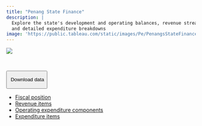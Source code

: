 ```yaml
---
title: "Penang State Finance"
description: |
  Explore the state's development and operating balances, revenue streams, 
  and detailed expenditure breakdowns
image: 'https://public.tableau.com/static/images/Pe/PenangsStateFinance/Overallfinancialposition/1.png'
---
```


```{=html}
<div class='tableauPlaceholder' id='viz1703205580767' style='position: relative'><noscript><a href='https:&#47;&#47;penanginstitute.org&#47;'><img alt=' ' src='https:&#47;&#47;public.tableau.com&#47;static&#47;images&#47;Pe&#47;PenangsStateFinance&#47;Overallfinancialposition&#47;1_rss.png' style='border: none' /></a></noscript><object class='tableauViz'  style='display:none;'><param name='host_url' value='https%3A%2F%2Fpublic.tableau.com%2F' /> <param name='embed_code_version' value='3' /> <param name='site_root' value='' /><param name='name' value='PenangsStateFinance&#47;Overallfinancialposition' /><param name='tabs' value='yes' /><param name='toolbar' value='yes' /><param name='static_image' value='https:&#47;&#47;public.tableau.com&#47;static&#47;images&#47;Pe&#47;PenangsStateFinance&#47;Overallfinancialposition&#47;1.png' /> <param name='animate_transition' value='yes' /><param name='display_static_image' value='yes' /><param name='display_spinner' value='yes' /><param name='display_overlay' value='yes' /><param name='display_count' value='yes' /></object></div>                <script type='text/javascript'>                    var divElement = document.getElementById('viz1703205580767');                    var vizElement = divElement.getElementsByTagName('object')[0];                    if ( divElement.offsetWidth > 800 ) { vizElement.style.width='1000px';vizElement.style.height='850px';} else if ( divElement.offsetWidth > 500 ) { vizElement.style.width='1000px';vizElement.style.height='850px';} else { vizElement.style.minWidth='1000px';vizElement.style.maxWidth='100%';vizElement.style.height='1050px';}                     var scriptElement = document.createElement('script');                    scriptElement.src = 'https://public.tableau.com/javascripts/api/viz_v1.js';                    vizElement.parentNode.insertBefore(scriptElement, vizElement);                </script>
```
</br>

::: {.btn-group role="group"}
<button type="button" class="btn btn-primary dropdown-toggle" data-bs-toggle="dropdown" aria-expanded="false">

<i class="bi bi-download"></i> Download data

</button>

<ul class="dropdown-menu">

<li><a class="dropdown-item" href="https://docs.google.com/spreadsheets/d/e/2PACX-1vTPUSDqox2KO0UhWGqcdiLBv0M72Ynd5QVKN4NKmfuKm6FRyJvfRkcbpO_OTFbjOyPfRGVu3P8LCX2h/pub?gid=845875504&single=true&output=csv">Fiscal position</a></li>

<li><a class="dropdown-item" href="https://docs.google.com/spreadsheets/d/e/2PACX-1vTPUSDqox2KO0UhWGqcdiLBv0M72Ynd5QVKN4NKmfuKm6FRyJvfRkcbpO_OTFbjOyPfRGVu3P8LCX2h/pub?gid=967187339&single=true&output=csv">Revenue items</a></li>

<li><a class="dropdown-item" href="https://docs.google.com/spreadsheets/d/e/2PACX-1vTPUSDqox2KO0UhWGqcdiLBv0M72Ynd5QVKN4NKmfuKm6FRyJvfRkcbpO_OTFbjOyPfRGVu3P8LCX2h/pub?gid=1377625370&single=true&output=csv">Operating expenditure components</a></li>

<li><a class="dropdown-item" href="https://docs.google.com/spreadsheets/d/e/2PACX-1vTPUSDqox2KO0UhWGqcdiLBv0M72Ynd5QVKN4NKmfuKm6FRyJvfRkcbpO_OTFbjOyPfRGVu3P8LCX2h/pub?gid=680372100&single=true&output=csv">Expenditure items</a></li>

</ul>
:::
